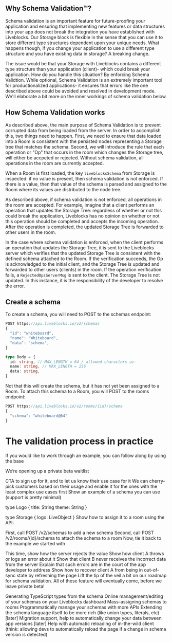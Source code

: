 ## Why Schema Validation™?
Schema validation is an important feature for future-proofing your application and ensuring that implementing new features or data structures into your app does not break the integration you have established with Liveblocks.  Our Storage block is flexible in the sense that you can use it to store different type structures dependent upon your unique needs.  What happens though, if you change  your application to use a different type structure and you have existing data in storage? A breaking change.   

The issue would be that your Storage with Liveblocks contains a different type structure than your application (client)- which could break your application.   How do you handle this situation?  By enforcing Schema Validtion.  While optional, Schema Validation is an extremely important tool for productionalized applications- it ensures that errors like the one described above could be avoided and resolved in development mode.  We'll elaborate a bit more on the inner workings of schema validation below.

## How Schema Validation works
As described above, the main purpose of Schema Validation is to prevent corrupted data from being loaded from the server. In order to accomplish this, two things need to happen. First, we need to ensure that data loaded into a Room is consistent with the persisted nodes representing a Storage tree that matches the schema. Second, we will introduce the rule that each operation or "Op" that occurs in the room which changes the Storage tree, will either be accpeted or rejected.  Without schema validation, all operations in the room are currently accepted. 

When a Room is first loaded, the key `liveblocksSchema` from Storage is inspected: if no value is present, then schema validation is not enforced.  If there is a value, then that value of the schema is parsed and assigned to the Room where its values are distributed to the node tree.

As described above, if schema validation is not enforced, all operations in the room are accepted. 
For example, imagine that a client performs an operation that updates the Storage Tree:  regardless of whether or not this could break the application, Liveblocks has no opinion on whether or not this operation should be completed and accepts the incoming operation.  After the operation is completed, the updated Storage Tree is forwarded to other users in the room. 

In the case where schema validation is enforced, when the client performs an operation that updates the Storage Tree, it is sent to the Liveblocks server which verifies that the updated Storage Tree is consistent with the defined schema attached to the Room.  If the verification succeeds, the Op is acknowledged to the initial client, and the Storage Tree is updated and forwarded to other users (clients) in the room.  If the operation verification fails, a `RejectedOpsServerMsg` is sent to the client.  The Storage Tree is not updated. In this instance, it is the responsibility of the developer to resolve the error.

## Create a schema
To create a schema, you will need to POST to the schemas endpoint:
```ts
POST https://api.liveblocks.io/v2/schemas
{
  "id": "whiteboard",
  "name": "Whiteboard",
  "data": "schema",
}

type Body = {
  id: string, // MAX_LENGTH = 64 / allowed characters az-
  name: string, // MAX_LENGTH = 256
  data: string,
}
```
Not that this will create the schema, but it has not yet been assigned to a Room.  To attach this schema to a Room, you will POST to the rooms endpoint:
```ts
POST https://api.liveblocks.io/v2/rooms/{id}/schema
{
  "schema": "whiteboard@64"
}
```
# The validation process in practice
If you would like to work through an example, you can follow along by using the base 

We’re opening up a private beta waitlist

CTA to sign up for it, and to let us know their use case for it
We can cherry-pick customers based on their usage and enable it for the ones with the least complex use cases first
Show an example of a schema you can use (support is pretty minimal)

type Logo {
  title: String
  theme: String
}

type Storage {
  logo: LiveObject<Logo>
}
Show how to assign it to a room using the API:

First, call POST /v2/schemas to add a new schema
Second, call POST /v2/rooms/{id}/schema to attach the schema to a room
Now, tie it back to the example we started with

This time, show how the server rejects the value
Show how client A throws or logs an error about it
Show that client B never receives the incorrect data from the server
Explain that such errors are in the court of the app developer to address
Show how to recover client A from being in out-of-sync state by refreshing the page
Lift the tip of the veil a bit on our roadmap for schema validation. All of these feature will eventually come, before we leave private beta!

Generating TypeScript types from the schema
Online management/editing of your schemas on your Liveblocks dashboard
Mass-assigning schemas to rooms
Programmatically manage your schemas with more APIs
Extending the schema language itself to be more rich (like union types, literals, etc)
[later] Migration support, help to automatically change your data between app versions
[later] Help with automatic reloading of in-the-wild client (think: allowing devs to automatically reload the page if a change in schema version is detected)